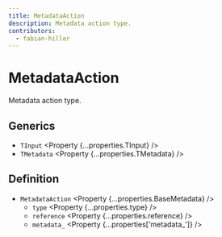 ```yaml
---
title: MetadataAction
description: Metadata action type.
contributors:
  - fabian-hiller
---
```



# MetadataAction

Metadata action type.

## Generics

- `TInput` <Property {...properties.TInput} />
- `TMetadata` <Property {...properties.TMetadata} />

## Definition

- `MetadataAction` <Property {...properties.BaseMetadata} />
  - `type` <Property {...properties.type} />
  - `reference` <Property {...properties.reference} />
  - `metadata_` <Property {...properties['metadata_']} />
